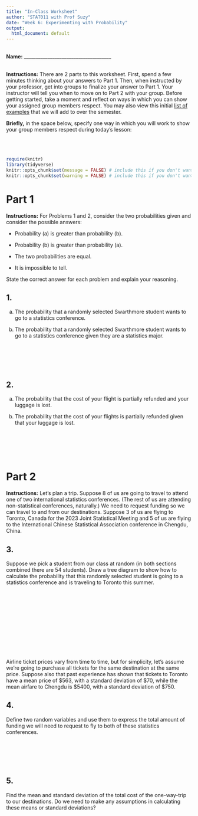 ```yaml
---
title: "In-Class Worksheet"
author: "STAT011 with Prof Suzy"
date: "Week 6: Experimenting with Probability"
output:
  html_document: default
---
```

<br>
**Name:** _____________________________________

<br>
**Instructions:** There are 2 parts to this worksheet. First, spend a few minutes thinking about your answers to Part 1. Then, when instructed by your professor, get into groups to finalize your answer to Part 1. Your instructor will tell you when to move on to Part 2 with your group. Before getting started, take a moment and reflect on ways in which you can show your assigned group members respect. You may also view this initial [list of examples](https://docs.google.com/document/d/1emP8SiS2IO-_blKdVmVp-CJTr0NLlKG4vzMnphH-P7E/edit?usp=sharing) that we will add to over the semester.

**Briefly,** in the space below, specify one way in which you will work to show your group members respect during today's lesson:
<br>
<br>
<br>
<br>

```r
require(knitr)
library(tidyverse)
knitr::opts_chunk$set(message = FALSE) # include this if you don't want markdown to knit messages
knitr::opts_chunk$set(warning = FALSE) # include this if you don't want markdown to knit warnings
```

# Part 1

**Instructions:** For Problems 1 and 2, consider the two probabilities given and consider the possible answers:

*	Probability (a) is greater than probability (b).

*	Probability (b) is greater than probability (a).

*	The two probabilities are equal.

*	It is impossible to tell. 

State the correct answer for each problem and explain your reasoning. 


## 1.  


(a) The probability that a randomly selected Swarthmore student wants to go to a statistics conference. 

(b) The probability that a randomly selected Swarthmore student wants to go to a statistics conference given they are a statistics major.


<br>
<br>
<br>
<br>

## 2.

(a) The probability that the cost of your flight is partially refunded and your luggage is lost. 

(b) The probability that the cost of your flights is partially refunded given that your luggage is lost. 


<br>
<br>
<br>
<br>


# Part 2

**Instructions:** Let's plan a trip. Suppose $8$ of us are going to travel to attend one of two international statistics conferences. (The rest of us are attending non-statistical conferences, naturally.) We need to request funding so we can travel to and from our destinations. Suppose $3$ of us are flying to Toronto, Canada for the 2023 Joint Statistical Meeting and $5$ of us are flying to the International Chinese Statistical Association conference in Chengdu, China.  

## 3. 

Suppose we pick a student from our class at random (in both sections combined there are $54$ students). Draw a tree diagram to show how to calculate the probability that this randomly selected student is going to a statistics conference and is traveling to Toronto this summer. 


<br>
<br>
<br>
<br>
<br>
<br>
<br>
<br>
<br>
<br>



Airline ticket prices vary from time to time, but for simplicity, let's assume we're going to purchase all tickets for the same destination at the same price. Suppose also that past experience has shown that tickets to Toronto have a mean price of $\$563$, with a standard deviation of $\$70$, while the mean airfare to Chengdu is $\$5400$, with a standard deviation of $\$750$.

## 4. 

Define two random variables and use them to express the total amount of funding we will need to request to fly to both of these statistics conferences.

<br>
<br>
<br>
<br>



## 5. 


Find the mean and standard deviation of the total cost of the one-way-trip to our destinations. Do we need to make any assumptions in calculating these means or standard deviations?


<br>
<br>
<br>
<br>








 


